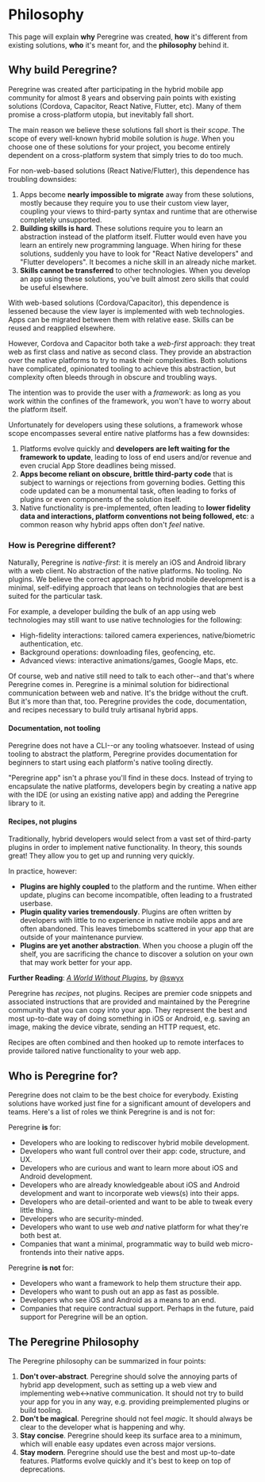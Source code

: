 
# Philosophy

This page will explain **why** Peregrine was created, **how** it's different
from existing solutions, **who** it's meant for, and the **philosophy** behind
it.

## Why build Peregrine?

Peregrine was created after participating in the hybrid mobile app community
for almost 8 years and observing pain points with existing solutions (Cordova,
Capacitor, React Native, Flutter, etc). Many of them promise a cross-platform
utopia, but inevitably fall short.

The main reason we believe these solutions fall short is their _scope_. The
scope of every well-known hybrid mobile solution is _huge_. When you choose one
of these solutions for your project, you become entirely dependent on a
cross-platform system that simply tries to do too much.

For non-web-based solutions (React Native/Flutter), this dependence has
troubling downsides:

1. Apps become **nearly impossible to migrate** away from these solutions,
   mostly because they require you to use their custom view layer, coupling
   your views to third-party syntax and runtime that are otherwise completely
   unsupported.
1. **Building skills is hard**. These solutions require you to learn an
   abstraction instead of the platform itself. Flutter would even have you
   learn an entirely new programming language. When hiring for these solutions,
   suddenly you have to look for "React Native developers" and "Flutter
   developers". It becomes a niche skill in an already niche market.
1. **Skills cannot be transferred** to other technologies. When you develop an
   app using these solutions, you've built almost zero skills that could be
   useful elsewhere.

With web-based solutions (Cordova/Capacitor), this dependence is lessened
because the view layer is implemented with web technologies. Apps can be
migrated between them with relative ease. Skills can be reused and reapplied
elsewhere.

However, Cordova and Capacitor both take a _web-first_ approach: they treat web
as first class and native as second class. They provide an abstraction over the
native platforms to try to mask their complexities. Both solutions have
complicated, opinionated tooling to achieve this abstraction, but complexity
often bleeds through in obscure and troubling ways.

The intention was to provide the user with a _framework_: as long as you work
within the confines of the framework, you won't have to worry about the
platform itself.

Unfortunately for developers using these solutions, a framework whose scope
encompasses several entire native platforms has a few downsides:

1. Platforms evolve quickly and **developers are left waiting for the framework
   to update**, leading to loss of end users and/or revenue and even crucial
   App Store deadlines being missed.
1. **Apps become reliant on obscure, brittle third-party code** that is subject
   to warnings or rejections from governing bodies. Getting this code updated
   can be a monumental task, often leading to forks of plugins or even
   components of the solution itself.
1. Native functionality is pre-implemented, often leading to **lower fidelity
   data and interactions, platform conventions not being followed, etc**: a
   common reason why hybrid apps often don't _feel_ native.

### How is Peregrine different?

Naturally, Peregrine is _native-first_: it is merely an iOS and Android library
with a web client. No abstraction of the native platforms. No tooling. No
plugins. We believe the correct approach to hybrid mobile development is a
minimal, self-edifying approach that leans on technologies that are best suited
for the particular task.

For example, a developer building the bulk of an app using web technologies may
still want to use native technologies for the following:

- High-fidelity interactions: tailored camera experiences, native/biometric
  authentication, etc.
- Background operations: downloading files, geofencing, etc.
- Advanced views: interactive animations/games, Google Maps, etc.

Of course, web and native still need to talk to each other--and that's where
Peregrine comes in. Peregrine is a minimal solution for bidirectional
communication between web and native. It's the bridge without the cruft. But
it's more than that, too. Peregrine provides the code, documentation, and
recipes necessary to build truly artisanal hybrid apps.

#### Documentation, not tooling

Peregrine does not have a CLI--or any tooling whatsoever. Instead of using
tooling to abstract the platform, Peregrine provides documentation for
beginners to start using each platform's native tooling directly.

"Peregrine app" isn't a phrase you'll find in these docs. Instead of trying to
encapsulate the native platforms, developers begin by creating a native app
with the IDE (or using an existing native app) and adding the Peregrine library
to it.

#### Recipes, not plugins

Traditionally, hybrid developers would select from a vast set of third-party
plugins in order to implement native functionality. In theory, this sounds
great! They allow you to get up and running very quickly.

In practice, however:

- **Plugins are highly coupled** to the platform and the runtime. When either
  update, plugins can become incompatible, often leading to a frustrated
  userbase.
- **Plugin quality varies tremendously**. Plugins are often written by
  developers with little to no experience in native mobile apps and are often
  abandoned. This leaves timebombs scattered in your app that are outside of
  your maintenance purview.
- **Plugins are yet another abstraction**. When you choose a plugin off the
  shelf, you are sacrificing the chance to discover a solution on your own that
  may work better for your app.

**Further Reading**: _[A World Without
Plugins](https://www.swyx.io/a-world-without-plugins-cig)_, by
[@swyx](https://twitter.com/swyx)

Peregrine has _recipes_, not plugins. Recipes are premier code snippets and
associated instructions that are provided and maintained by the Peregrine
community that you can copy into your app. They represent the best and most
up-to-date way of doing something in iOS or Android, e.g. saving an image,
making the device vibrate, sending an HTTP request, etc.

Recipes are often combined and then hooked up to remote interfaces to provide
tailored native functionality to your web app.

## Who is Peregrine for?

Peregrine does not claim to be the best choice for everybody. Existing
solutions have worked just fine for a significant amount of developers and
teams. Here's a list of roles we think Peregrine is and is not for:

Peregrine **is** for:

- Developers who are looking to rediscover hybrid mobile development.
- Developers who want full control over their app: code, structure, and UX.
- Developers who are curious and want to learn more about iOS and Android
  development.
- Developers who are already knowledgeable about iOS and Android development
  and want to incorporate web views(s) into their apps.
- Developers who are detail-oriented and want to be able to tweak every little
  thing.
- Developers who are security-minded.
- Developers who want to use web _and_ native platform for what they're both
  best at.
- Companies that want a minimal, programmatic way to build web micro-frontends
  into their native apps.

Peregrine **is not** for:

- Developers who want a framework to help them structure their app.
- Developers who want to push out an app as fast as possible.
- Developers who see iOS and Android as a means to an end.
- Companies that require contractual support. Perhaps in the future, paid
  support for Peregrine will be an option.

## The Peregrine Philosophy

The Peregrine philosophy can be summarized in four points:

1. **Don't over-abstract**. Peregrine should solve the annoying parts of hybrid
   app development, such as setting up a web view and implementing
   web\<-\>native communication. It should not try to build your app for you in
   any way, e.g. providing preimplemented plugins or build tooling.
1. **Don't be magical**. Peregrine should not feel _magic_. It should always be
   clear to the developer what is happening and why.
1. **Stay concise**. Peregrine should keep its surface area to a minimum, which
   will enable easy updates even across major versions.
1. **Stay modern**. Peregrine should use the best and most up-to-date features.
   Platforms evolve quickly and it's best to keep on top of deprecations.


